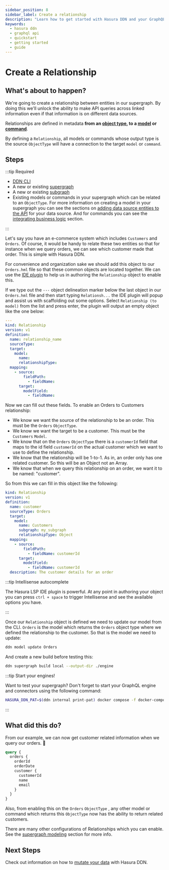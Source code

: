```yaml
---
sidebar_position: 8
sidebar_label: Create a relationship
description: "Learn how to get started with Hasura DDN and your GraphQL API."
keywords:
  - hasura ddn
  - graphql api
  - quickstart
  - getting started
  - guide
---
```


# Create a Relationship

## What's about to happen?

We're going to create a relationship between entities in our supergraph. By doing this we'll unlock the ability to make
API queries across linked information even if that information is on different data sources.

Relationships are defined in metadata **from an [object type](/supergraph-modeling/types.mdx#objecttype-objecttype), to
a [model](/supergraph-modeling/models.mdx) or [command](/supergraph-modeling/commands.mdx)**.

By defining a `Relationship`, all models or commands whose output type is the source `ObjectType` will have a connection
to the target `model` or `command`.

## Steps

:::tip Required

- [DDN CLI](/getting-started/00-prerequisites.mdx)
- A new or existing [supergraph](/getting-started/01-init-supergraph.mdx)
- A new or existing [subgraph](/getting-started/02-init-subgraph.mdx)
- Existing models or commands in your supergraph which can be related to an `ObjectType`. For more information on
  creating a model in your supergraph you can see the sections on
  [adding data source entities to the API](/getting-started/connect-to-data/03-expose-source-entities.mdx) for your data
  source. And for commands you can see the
  [integrating business logic](/getting-started/07-integrate-business-logic.mdx) section.

:::

Let's say you have an e-commerce system which includes `Customers` and `Orders`. Of course, it would be handy to relate
these two entities so that for instance when we query orders, we can see which customer made that order. This is simple
with Hasura DDN.

For convenience and organization sake we should add this object to our `Orders.hml` file so that these common objects
are located together. We can use the [IDE plugin](/getting-started/00-prerequisites.mdx#install-lsp) to help us in
authoring the `Relationship` object to enable this.

If we type out the `---` object delineation marker below the last object in our `Orders.hml` file and then start typing
`Relationsh...` the IDE plugin will popup and assist us with scaffolding out some options. Select
`Relationship (to model)` from the list and press enter, the plugin will output an empty object like the one below:

```yaml
---
kind: Relationship
version: v1
definition:
  name: relationship_name
  sourceType:
  target:
    model:
      name:
      relationshipType:
  mapping:
    - source:
        fieldPath:
          - fieldName:
      target:
        modelField:
          - fieldName:
```

Now we can fill out these fields. To enable an Orders to Customers relationship:

- We know we want the source of the relationship to be an order. This must be the `Orders` `ObjectType`.
- We know we want the target to be a customer. This must be the `Customers` `Model`.
- We know that on the `Orders` `ObjectType` there is a `customerId` field that maps to the id field `customerId` on the
  actual customer which we want to use to define the relationship.
- We know that the relationship will be 1-to-1. As in, an order only has one related customer. So this will be an Object
  not an Array.
- We know that when we query this relationship on an order, we want it to be named: "customer".

So from this we can fill in this object like the following:

```yaml
kind: Relationship
version: v1
definition:
  name: customer
  sourceType: Orders
  target:
    model:
      name: Customers
      subgraph: my_subgraph
      relationshipType: Object
  mapping:
    - source:
        fieldPath:
          - fieldName: customerId
      target:
        modelField:
          - fieldName: customerId
  description: The customer details for an order
```

:::tip Intellisense autocomplete

The Hasura LSP IDE plugin is powerful. At any point in authoring your object you can press `ctrl + space` to trigger
Intellisense and see the available options you have.

:::

Once our `Relationship` object is defined we need to update our model from the CLI. `Orders` is the model which returns
the `Orders` object type where we defined the relationship to the customer. So that is the model we need to update:

```bash
ddn model update Orders
```

And create a new build before testing this:

```bash
ddn supergraph build local --output-dir ./engine
```

:::tip Start your engines!

Want to test your supergraph? Don't forget to start your GraphQL engine and connectors using the following command:

```bash
HASURA_DDN_PAT=$(ddn internal print-pat) docker compose -f docker-compose.hasura.yaml watch
```

:::

## What did this do?

From our example, we can now get customer related information when we query our orders. 🎉

```graphql
query {
  orders {
    orderId
    orderDate
    customer {
      customerId
      name
      email
    }
  }
}
```

Also, from enabling this on the `Orders` `ObjectType` , any other model or command which returns this `ObjectType` now
has the ability to return related customers.

There are many other configurations of Relationships which you can enable. See the
[supergraph modeling](/supergraph-modeling/relationships.mdx) section for more info.

## Next Steps

Check out information on how to [mutate your data](/getting-started/09-mutate-data.mdx) with Hasura DDN.
